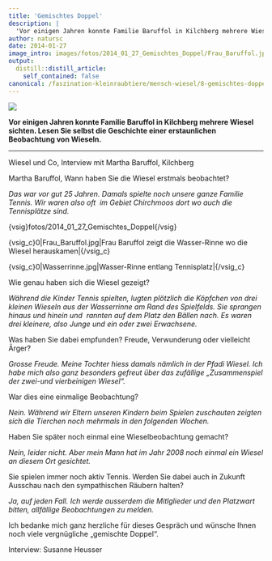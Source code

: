 ```yaml
---
title: 'Gemischtes Doppel'
description: |
  'Vor einigen Jahren konnte Familie Baruffol in Kilchberg mehrere Wiesel sichten. Lesen Sie selbst die Geschichte einer erstaunlichen Beobachtung von Wieseln.'
author: natursc
date: 2014-01-27
image_intro: images/fotos/2014_01_27_Gemischtes_Doppel/Frau_Baruffol.jpg
output:
  distill::distill_article:
    self_contained: false
canonical: /faszination-kleinraubtiere/mensch-wiesel/8-gemischtes-doppel
---
```


![](images/fotos/2014_01_27_Gemischtes_Doppel/Frau_Baruffol.jpg) <!--image_intro-->

**Vor einigen Jahren konnte Familie Baruffol in Kilchberg mehrere Wiesel
sichten. Lesen Sie selbst die Geschichte einer erstaunlichen Beobachtung
von Wieseln.**

------------------------------------------------------------------------

Wiesel und Co, Interview mit Martha Baruffol, Kilchberg  
  
Martha Baruffol, Wann haben Sie die Wiesel erstmals beobachtet?  
  
*Das war vor gut 25 Jahren. Damals spielte noch unsere ganze Familie
Tennis. Wir waren also oft  im Gebiet Chirchmoos dort wo auch die
Tennisplätze sind.*

{vsig}fotos/2014\_01\_27\_Gemischtes\_Doppel{/vsig}

{vsig\_c}0|Frau\_Baruffol.jpg|Frau Baruffol zeigt die Wasser-Rinne wo
die Wiesel herauskamen|{/vsig\_c}

{vsig\_c}0|Wasserrinne.jpg|Wasser-Rinne entlang Tennisplatz|{/vsig\_c}

  
Wie genau haben sich die Wiesel gezeigt?  
  
*Während die Kinder Tennis spielten, lugten plötzlich die Köpfchen von
drei kleinen Wieseln aus der Wasserrinne am Rand des Spielfelds. Sie
sprangen hinaus und hinein und  rannten auf dem Platz den Bällen nach.
Es waren drei kleinere, also Junge und ein oder zwei Erwachsene.*

  
Was haben Sie dabei empfunden? Freude, Verwunderung oder vielleicht
Ärger?  
  
*Grosse Freude. Meine Tochter hiess damals nämlich in der Pfadi Wiesel.
Ich habe mich also ganz besonders gefreut über das zufällige
„Zusammenspiel der zwei-und vierbeinigen Wiesel“.*  
  
War dies eine einmalige Beobachtung?  
  
*Nein. Während wir Eltern unseren Kindern beim Spielen zuschauten
zeigten sich die Tierchen noch mehrmals in den folgenden Wochen.*  
  
Haben Sie später noch einmal eine Wieselbeobachtung gemacht?  
  
*Nein, leider nicht. Aber mein Mann hat im Jahr 2008 noch einmal ein
Wiesel an diesem Ort gesichtet.*  
  
Sie spielen immer noch aktiv Tennis. Werden Sie dabei auch in Zukunft
Ausschau nach den sympathischen Räubern halten?  
  
*Ja, auf jeden Fall. Ich werde ausserdem die Mitlglieder und den
Platzwart bitten, allfällige Beobachtungen zu melden.*  
  
Ich bedanke mich ganz herzliche für dieses Gespräch und wünsche Ihnen
noch viele vergnügliche „gemischte Doppel“.  
  
Interview: Susanne Heusser

 

<!--http://wieselundco.ch/faszination-kleinraubtiere/mensch-wiesel/8-gemischtes-doppel-->
